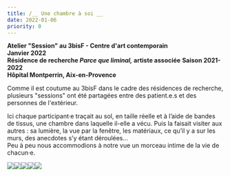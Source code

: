 ```yaml
---
title: /__ Une chambre à soi __
date: 2022-01-06
priority: 0
---
```

**Atelier "Session" au 3bisF - Centre d'art contemporain**\
**Janvier 2022**\
**Résidence de recherche *Parce que liminal,* artiste associée** **Saison 2021-2022**\
**Hôpital Montperrin, Aix-en-Provence**

Comme il est coutume au 3bisF dans le cadre des résidences de recherche, plusieurs "sessions" ont été partagées entre des patient.e.s et des personnes de l'extérieur.

Ici chaque participant·e traçait au sol, en taille réelle et à l’aide de bandes de tissus, une chambre dans laquelle il-elle a vécu. Puis la faisait visiter aux autres : sa lumière, la vue par la fenêtre, les matériaux, ce qu’il y a sur les murs, des anecdotes s’y étant déroulées… \
Peu à peu nous accommodions à notre vue un morceau intime de la vie de chacun·e.

![](src/assets/images/instants/une-chambre-a-soi/1_IMG_0563.jpg)![](src/assets/images/instants/une-chambre-a-soi/3_20220106_154353.jpg)![](src/assets/images/instants/une-chambre-a-soi/2_IMG_0580.jpg)![](src/assets/images/instants/une-chambre-a-soi/20220106_160741_WEB.jpg)![](src/assets/images/instants/une-chambre-a-soi/4_20220106_150121.jpg)
